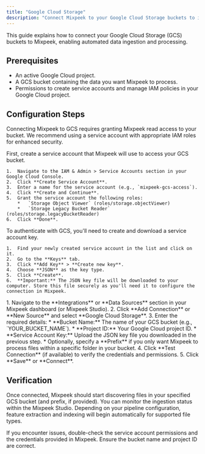 ```yaml
---
title: "Google Cloud Storage"
description: "Connect Mixpeek to your Google Cloud Storage buckets to ingest and process your data."
---
```


<Note>
  This guide explains how to connect your Google Cloud Storage (GCS) buckets to Mixpeek, enabling automated data ingestion and processing.
</Note>

## Prerequisites

*   An active Google Cloud project.
*   A GCS bucket containing the data you want Mixpeek to process.
*   Permissions to create service accounts and manage IAM policies in your Google Cloud project.

## Configuration Steps

Connecting Mixpeek to GCS requires granting Mixpeek read access to your bucket. We recommend using a service account with appropriate IAM roles for enhanced security.

<Steps>
  <Step title="Create Service Account">
    First, create a service account that Mixpeek will use to access your GCS bucket.

    1.  Navigate to the IAM & Admin > Service Accounts section in your Google Cloud Console.
    2.  Click **Create Service Account**.
    3.  Enter a name for the service account (e.g., `mixpeek-gcs-access`).
    4.  Click **Create and Continue**.
    5.  Grant the service account the following roles:
        *   `Storage Object Viewer` (roles/storage.objectViewer)
        *   `Storage Legacy Bucket Reader` (roles/storage.legacyBucketReader)
    6.  Click **Done**.
  </Step>

  <Step title="Create and Download Service Account Key">
    To authenticate with GCS, you'll need to create and download a service account key.

    1.  Find your newly created service account in the list and click on it.
    2.  Go to the **Keys** tab.
    3.  Click **Add Key** > **Create new key**.
    4.  Choose **JSON** as the key type.
    5.  Click **Create**.
    6.  **Important:** The JSON key file will be downloaded to your computer. Store this file securely as you'll need it to configure the connection in Mixpeek.
  </Step>

  <Step title="Add GCS Connection in Mixpeek">
    1.  Navigate to the **Integrations** or **Data Sources** section in your Mixpeek dashboard (or Mixpeek Studio).
    2.  Click **Add Connection** or **New Source** and select **Google Cloud Storage**.
    3.  Enter the required details:
        *   **Bucket Name:** The name of your GCS bucket (e.g., `YOUR_BUCKET_NAME`).
        *   **Project ID:** Your Google Cloud project ID.
        *   **Service Account Key:** Upload the JSON key file you downloaded in the previous step.
        *   Optionally, specify a **Prefix** if you only want Mixpeek to process files within a specific folder in your bucket.
    4.  Click **Test Connection** (if available) to verify the credentials and permissions.
    5.  Click **Save** or **Connect**.
  </Step>
</Steps>

## Verification

Once connected, Mixpeek should start discovering files in your specified GCS bucket (and prefix, if provided). You can monitor the ingestion status within the Mixpeek Studio. Depending on your pipeline configuration, feature extraction and indexing will begin automatically for supported file types.

If you encounter issues, double-check the service account permissions and the credentials provided in Mixpeek. Ensure the bucket name and project ID are correct. 